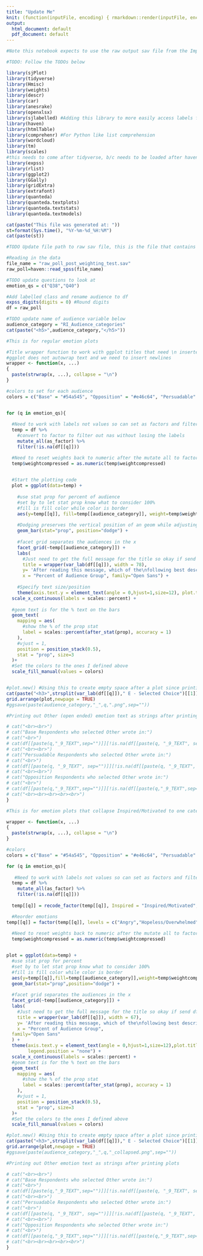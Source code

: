```yaml
---
title: "Update Me"
knit: (function(inputFile, encoding) { rmarkdown::render(inputFile, encoding = encoding, output_file = paste0(substr(inputFile,1,nchar(inputFile)-4),format(Sys.time(), "_%Y-%m-%d_%H:%M"),'.html')) })
output:
  html_document: default
  pdf_document: default
---
```


```r
#Note this notebook expects to use the raw output sav file from the Import_final.Rmd notebook

#TODO: Follow the TODOs below

library(sjPlot)
library(tidyverse)
library(Hmisc)
library(weights)
library(descr)
library(car)
library(anesrake)
library(openxlsx)
library(sjlabelled) #Adding this library to more easily access labels from dataframe columns
library(haven)
library(htmlTable)
library(comprehenr) #For Python like list comprehension
library(wordcloud)
library(tm)
library(scales)
#this needs to come after tidyverse, b/c needs to be loaded after haven
library(expss)
library(rlist)
library(ggplot2)
library(GGally)
library(gridExtra)
library(extrafont)
library(quanteda)
library(quanteda.textplots)
library(quanteda.textstats)
library(quanteda.textmodels)
```

```r
cat(paste("This file was generated at: "))
st=format(Sys.time(), "%Y-%m-%d_%H:%M")
cat(paste(st))
```

```r
#TODO Update file path to raw sav file, this is the file that contains the data with weights and audiences already applied

#Reading in the data
file_name = "raw_poll_post_weighting_test.sav"
raw_poll=haven::read_spss(file_name)

#TODO update questions to look at
emotion_qs = c("Q38","Q40")

#Add labelled class and rename audience to df
expss_digits(digits = 0) #Round digits
df = raw_poll

```

```r
#TODO update name of audience variable below
audience_category = "RI_Audience_categories"
cat(paste("<h5>",audience_category,"</h5>"))
```


```r
#This is for regular emotion plots

#Title wrapper function to work with ggplot titles that need \n inserted to wrap
#ggplot does not autowrap text and we need to insert newlines
wrapper <- function(x, ...) 
{
  paste(strwrap(x, ...), collapse = "\n")
}

#colors to set for each audience
colors = c("Base" = "#54a545", "Opposition" = "#e46c64", "Persuadable" = "#5c8cf3")


for (q in emotion_qs){
  
  #Need to work with labels not values so can set as factors and filter out NAs
  temp = df %>%
    #convert to factor to filter out nas without losing the labels
    mutate_all(as_factor) %>%
    filter(!is.na(df[[q]]))

  #Need to reset weights back to numeric after the mutate all to factor conversion above
  temp$weightcompressed = as.numeric(temp$weightcompressed)

  
  #Start the plotting code
  plot = ggplot(data=temp) +
  
    #use stat prop for percent of audience
    #set by to let stat prop know what to consider 100%
    #fill is fill color while color is border
    aes(y=temp[[q]], fill=temp[[audience_category]], weight=temp$weightcompressed, by=temp[[audience_category]], x=after_stat(prop)) +
  
    #Dodging preserves the vertical position of an geom while adjusting the horizontal position
    geom_bar(stat="prop", position="dodge") +
  
    #facet grid separates the audiences in the x
    facet_grid(~temp[[audience_category]]) +
    labs(
      #Just need to get the full message for the title so okay if send df
      title = wrapper(var_lab(df[[q]]), width = 78),
      y= 'After reading this message, which of the\nfollowing best describes your feelings?',
      x = "Percent of Audience Group", family="Open Sans") +
    
    #Specify text size/position
    theme(axis.text.y = element_text(angle = 0,hjust=1,size=12), plot.title=element_text(size=11), axis.ticks.x = element_blank(), axis.text.x = element_blank(), legend.position = "none") +
  scale_x_continuous(labels = scales::percent) +
  
  #geom text is for the % text on the bars
  geom_text(
    mapping = aes(
      #show the % of the prop stat
      label = scales::percent(after_stat(prop), accuracy = 1)
    ),
    #vjust = 1,
    position = position_stack(0.5),
    stat = "prop", size=3
  )+
  #Set the colors to the ones I defined above
  scale_fill_manual(values = colors)


#plot.new() #Using this to create empty space after a plot since printing new lines doesn't seem to work
cat(paste("<h3>",strsplit(var_lab(df[[q]])," E - Selected Choice")[[1]],"</h3>"))
grid.arrange(plot,newpage = TRUE)
#ggsave(paste(audience_category,"_",q,".png",sep=""))

#Printing out Other (open ended) emotion text as strings after printing plots

# cat("<br><br>")
# cat("Base Respondents who selected Other wrote in:")
# cat("<br>")
# cat(df[[paste(q,"_9_TEXT",sep="")]][!is.na(df[[paste(q, "_9_TEXT", sep="")]]) & (df[[audience_category]]=="Base")], sep=" ; ")
# cat("<br><br>")
# cat("Persuadable Respondents who selected Other wrote in:")
# cat("<br>")
# cat(df[[paste(q, "_9_TEXT", sep="")]][!is.na(df[[paste(q, "_9_TEXT", sep="")]]) & (df[[audience_category]]=="Persuadable")],sep=" ; ")
# cat("<br><br>")
# cat("Opposition Respondents who selected Other wrote in:")
# cat("<br>")
# cat(df[[paste(q,"_9_TEXT",sep="")]][!is.na(df[[paste(q,"_9_TEXT",sep="")]])&(df[[audience_category]]=="Opposition")],sep=" ; ")
# cat("<br><br><br><br><br>")
}

```

```r
#This is for emotion plots that collapse Inspired/Motivated to one category and Hopeless/Overwhelmed to another

wrapper <- function(x, ...) 
{
  paste(strwrap(x, ...), collapse = "\n")
}

#colors
colors = c("Base" = "#54a545", "Opposition" = "#e46c64", "Persuadable" = "#5c8cf3")

for (q in emotion_qs){
  
   #Need to work with labels not values so can set as factors and filter out NAs
  temp = df %>% 
    mutate_all(as_factor) %>%
    filter(!is.na(df[[q]]))
  
  temp[[q]] = recode_factor(temp[[q]], Inspired = "Inspired/Motivated", Motivated = "Inspired/Motivated", Hopeless = "Hopeless/Overwhelmed", Overwhelmed = "Hopeless/Overwhelmed")

  #Reorder emotions
temp[[q]] = factor(temp[[q]], levels = c("Angry","Hopeless/Overwhelmed","Skeptical","Worried","Other","Confident","Hopeful","Inspired/Motivated"))
  
  #Need to reset weights back to numeric after the mutate all to factor conversion above
  temp$weightcompressed = as.numeric(temp$weightcompressed)


plot = ggplot(data=temp) +
  #use stat prop for percent
  #set by to let stat prop know what to consider 100%
  #fill is fill color while color is border
  aes(y=temp[[q]],fill=temp[[audience_category]],weight=temp$weightcompressed,by=temp[[audience_category]],x=after_stat(prop)) +
  geom_bar(stat="prop",position="dodge") +
  
  #facet grid separates the audiences in the x
  facet_grid(~temp[[audience_category]]) +
  labs(
    #Just need to get the full message for the title so okay if send df
    title = wrapper(var_lab(df[[q]]), width = 67),
    y= 'After reading this message, which of the\nfollowing best describes your feelings?',
    x = "Percent of Audience Group",
  family="Open Sans"
  ) + 
  theme(axis.text.y = element_text(angle = 0,hjust=1,size=12),plot.title=element_text(size=11),axis.ticks.x =element_blank(),axis.text.x =element_blank(),
        legend.position = "none") +
  scale_x_continuous(labels = scales::percent) +
  #geom text is for the % text on the bars
  geom_text(
    mapping = aes(
      #show the % of the prop stat
      label = scales::percent(after_stat(prop), accuracy = 1)
    ),
    #vjust = 1,
    position = position_stack(0.5),
    stat = "prop", size=3
  )+ 
  #Set the colors to the ones I defined above
  scale_fill_manual(values = colors)

#plot.new() #Using this to create empty space after a plot since printing new lines doesn't seem to work
cat(paste("<h3>",strsplit(var_lab(df[[q]])," E - Selected Choice")[[1]],"</h3>"))
grid.arrange(plot,newpage = TRUE)
#ggsave(paste(audience_category,"_",q,"_collapsed.png",sep=""))

#Printing out Other emotion text as strings after printing plots 

# cat("<br><br>")
# cat("Base Respondents who selected Other wrote in:")
# cat("<br>")
# cat(df[[paste(q,"_9_TEXT",sep="")]][!is.na(df[[paste(q, "_9_TEXT", sep="")]]) & (df[[audience_category]]=="Base")], sep=" ; ")
# cat("<br><br>")
# cat("Persuadable Respondents who selected Other wrote in:")
# cat("<br>")
# cat(df[[paste(q, "_9_TEXT", sep="")]][!is.na(df[[paste(q, "_9_TEXT", sep="")]]) & (df[[audience_category]]=="Persuadable")],sep=" ; ")
# cat("<br><br>")
# cat("Opposition Respondents who selected Other wrote in:")
# cat("<br>")
# cat(df[[paste(q,"_9_TEXT",sep="")]][!is.na(df[[paste(q,"_9_TEXT",sep="")]])&(df[[audience_category]]=="Opposition")],sep=" ; ")
# cat("<br><br><br><br><br>")
}

```
